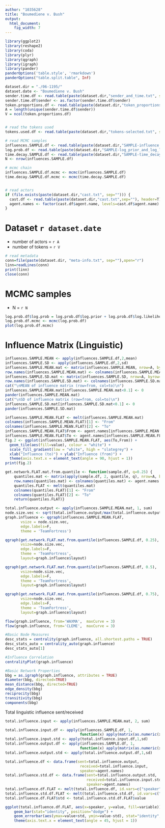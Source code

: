 ```yaml
---
author: "1035628"
title: "Boumediene v. Bush"
output:
  html_document:
    fig_width: 7
---
```


```r
library(ggplot2)
library(reshape2)
library(coda)
library(plyr)
library(qgraph)
library(igraph)
library(pander)
panderOptions('table.style', 'rmarkdown')
panderOptions("table.split.table", Inf) 
```


```r
dataset.dir = "./06-1195/"
dataset.date <- "Boumediene v. Bush"
sender.time.df <- read.table(paste(dataset.dir,"sender_and_time.txt", sep=""), header=T)
sender.time.df$sender <- as.factor(sender.time.df$sender)
token.proportions.df <- read.table(paste(dataset.dir,"token_proportions.txt",sep=""), header=T)
A = length(unique(sender.time.df$sender))
V = ncol(token.proportions.df)


# read the tokens used
tokens.used.df <- read.table(paste(dataset.dir,"tokens-selected.txt", sep=""), header=T, quote="\"", stringsAsFactors=F)

# read MCMC samples
influences.SAMPLE.df <- read.table(paste(dataset.dir,"SAMPLE-influence.txt", sep=""), header=T)
log.prob.df <- read.table(paste(dataset.dir,"SAMPLE-log_prior_and_log_likelihood.txt", sep=""), header=T)
time.decay.SAMPLE.df <- read.table(paste(dataset.dir,"SAMPLE-time_decay.txt", sep=""), header=T)
N <- nrow(influences.SAMPLE.df)

# mcmc chain
influences.SAMPLE.df.mcmc <- mcmc(influences.SAMPLE.df)
time.decay.SAMPLE.df.mcmc <- mcmc(time.decay.SAMPLE.df)


# read actors
if (file.exists(paste(dataset.dir,"cast.txt", sep=""))) {
  cast.df <- read.table(paste(dataset.dir,"cast.txt",sep=""), header=T)
  agent.names <- factor(cast.df$agent.name, levels=cast.df$agent.name)
}

```

# Dataset `r dataset.date` 

* number of actors = `r A`
* number of tokens = `r V`

```r
# read metadata
conn=file(paste(dataset.dir, "meta-info.txt", sep=""),open="r")
linn=readLines(conn)
print(linn)
close(conn)
```


# MCMC samples

* N = `r N`

```r
log.prob.df$log.prob = log.prob.df$log.prior + log.prob.df$log.likelihood
log.prob.df.mcmc <- mcmc(log.prob.df)
plot(log.prob.df.mcmc)
```


# Influence Matrix (Linguistic)
```r
influences.SAMPLE.MEAN <- apply(influences.SAMPLE.df,2,mean)
influences.SAMPLE.SD <- apply(influences.SAMPLE.df,2,sd)
influences.SAMPLE.MEAN.mat <- matrix(influences.SAMPLE.MEAN, nrow=A, byrow=T)
row.names(influences.SAMPLE.MEAN.mat) <- colnames(influences.SAMPLE.MEAN.mat) <- agent.names
influences.SAMPLE.SD.mat <- matrix(influences.SAMPLE.SD, nrow=A, byrow=T)
row.names(influences.SAMPLE.SD.mat) <- colnames(influences.SAMPLE.SD.mat) <- agent.names
cat("\nMEAN of influence matrix (row=from, col=to)\n")
influences.SAMPLE.MEAN.mat[influences.SAMPLE.MEAN.mat<0.1] <- 0
pander(influences.SAMPLE.MEAN.mat)
cat("\nSD of influence matrix (row=from, col=to)\n")
influences.SAMPLE.SD.mat[influences.SAMPLE.SD.mat<0.1] <- 0
pander(influences.SAMPLE.SD.mat)

```

```r

influences.SAMPLE.MEAN.FLAT <- melt(influences.SAMPLE.MEAN.mat)
colnames(influences.SAMPLE.MEAN.FLAT)[1] <- "From"
colnames(influences.SAMPLE.MEAN.FLAT)[2] <- "To"
influences.SAMPLE.MEAN.FLAT$From <- agent.names[influences.SAMPLE.MEAN.FLAT$From]
influences.SAMPLE.MEAN.FLAT$To <- agent.names[influences.SAMPLE.MEAN.FLAT$To]
fig.2 <- ggplot(influences.SAMPLE.MEAN.FLAT, aes(To,From)) + 
  geom_tile(aes(fill=value), colour = "white") + 
  scale_fill_gradient(low = "white", high = "slategrey") + 
  xlab("Influence (to)") + ylab("Influence (from)") + 
  theme(axis.text.x = element_text(angle = 90, hjust = 1))
print(fig.2)
```

```r

get.network.FLAT.mat.from.quantile <- function(sample.df, q=0.25) {
    quantiles.mat <- matrix(apply(sample.df, 2, quantile, q), nrow=A, byrow=TRUE)
    row.names(quantiles.mat) <- colnames(quantiles.mat) <- agent.names
    quantiles.FLAT <- melt(quantiles.mat)
    colnames(quantiles.FLAT)[1] <- "From"
    colnames(quantiles.FLAT)[2] <- "To"
    return(quantiles.FLAT)}

total.influence.output <- apply(influences.SAMPLE.MEAN.mat, 1, sum)
node.size.vec <- sqrt(total.influence.output/max(total.influence.output))*(8*exp(-A/80)+1)
graph.influence <- qgraph(influences.SAMPLE.MEAN.FLAT,
       vsize = node.size.vec,
       edge.labels=F,
       theme = 'TeamFortress')

qgraph(get.network.FLAT.mat.from.quantile(influences.SAMPLE.df, 0.25),
       vsize=node.size.vec,
       edge.labels=F,
       theme = 'TeamFortress',
       layout=graph.influence$layout)

qgraph(get.network.FLAT.mat.from.quantile(influences.SAMPLE.df, 0.5),
       vsize=node.size.vec,
       edge.labels=F,
       theme = 'TeamFortress',
       layout=graph.influence$layout)

qgraph(get.network.FLAT.mat.from.quantile(influences.SAMPLE.df, 0.75),
       vsize=node.size.vec,
       edge.labels=F,
       theme = 'TeamFortress',
       layout=graph.influence$layout)

```

```r

flow(graph.influence, from='WAXMA',  maxCurve = 3)
flow(graph.influence, from='CLEME',  maxCurve = 3)

```

```r

#Basic Node Measures
desc_stats = centrality(graph.influence, all.shortest.paths = TRUE)
desc_stats_auto = centrality_auto(graph.influence)
desc_stats_auto[1]
```

```r

#Influence Correlation
centralityPlot(graph.influence)

```
```r

#Basic Network Properties
bbg = as.igraph(graph.influence, attributes = TRUE)
diameter(bbg, directed=TRUE)
mean_distance(bbg, directed=TRUE)
edge_density(bbg)
reciprocity(bbg)
transitivity(bbg)
components(bbg)

```
Total linguistic influence sent/received
```r
total.influence.input <- apply(influences.SAMPLE.MEAN.mat, 2, sum)

total.influence.input.df <- apply(influences.SAMPLE.df, 1, 
                                  function(x) apply(matrix(as.numeric(x), nrow=A, byrow=T),2,sum))
total.influence.input.std <- apply(total.influence.input.df,1,sd)
total.influence.output.df <- apply(influences.SAMPLE.df, 1, 
                                  function(x) apply(matrix(as.numeric(x), nrow=A, byrow=T),1,sum))
total.influence.output.std <- apply(total.influence.output.df,1,sd)

total.influence.df <- data.frame(sent=total.influence.output, 
                                  received=total.influence.input,
                                  speaker=agent.names)
total.influence.std.df <- data.frame(sent=total.influence.output.std, 
                                     received=total.influence.input.std, 
                                     speaker=agent.names)
total.influence.df.FLAT <- melt(total.influence.df, id.vars=c("speaker"))
total.influence.std.df.FLAT <- melt(total.influence.std.df, id.vars=c("speaker"))
total.influence.df.FLAT$std <- total.influence.std.df.FLAT$value

ggplot(total.influence.df.FLAT, aes(x=speaker, y=value, fill=variable)) + 
    geom_bar(stat="identity", position="dodge") + 
    geom_errorbar(aes(ymax=value+std, ymin=value-std), stat="identity", position="dodge") +     
    theme(axis.text.x = element_text(angle = 45, hjust = 1))
```



